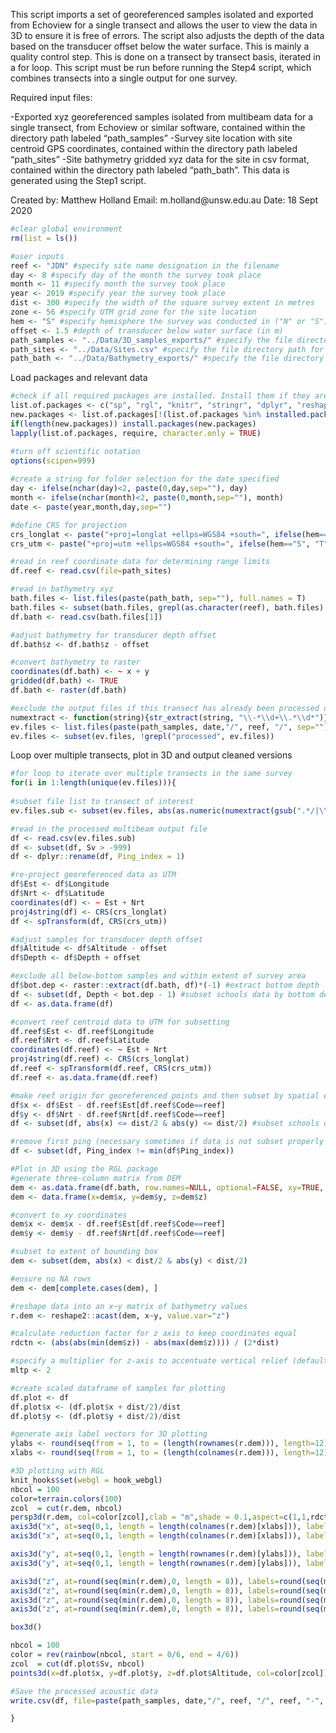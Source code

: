 This script imports a set of georeferenced samples isolated and exported from Echoview for a single transect and allows the user to view the data in 3D to ensure it is free of errors. The script also adjusts the depth of the data based on the transducer offset below the water surface. This is mainly a quality control step. This is done on a transect by transect basis, iterated in a for loop. This script must be run before running the Step4 script, which combines transects into a single output for one survey.

Required input files:

-Exported xyz georeferenced samples isolated from multibeam data for a single transect, from Echoview or similar software, contained within the directory path labeled "path_samples"
-Survey site location with site centroid GPS coordinates, contained within the directory path labeled "path_sites"
-Site bathymetry gridded xyz data for the site in csv format, contained within the directory path labeled "path_bath". This data is generated using the Step1 script.

Created by: Matthew Holland
Email: m.holland@unsw.edu.au
Date: 18 Sept 2020
```r
#clear global environment
rm(list = ls())

#user inputs
reef <- "JDN" #specify site name designation in the filename
day <- 8 #specify day of the month the survey took place
month <- 11 #specify month the survey took place
year <- 2019 #specify year the survey took place
dist <- 300 #specify the width of the square survey extent in metres
zone <- 56 #specify UTM grid zone for the site location
hem <- "S" #specify hemisphere the survey was conducted in ("N" or "S")
offset <- 1.5 #depth of transducer below water surface (in m)
path_samples <- "../Data/3D_samples_exports/" #specify the file directory path for the 3D samples
path_sites <- "../Data/Sites.csv" #specify the file directory path for the site coordinates
path_bath <- "../Data/Bathymetry_exports/" #specify the file directory path for the bathymetry xyz csv
```
Load packages and relevant data
```r
#check if all required packages are installed. Install them if they are not present. Then load required packages
list.of.packages <- c("sp", "rgl", "knitr", "stringr", "dplyr", "reshape2", "raster")
new.packages <- list.of.packages[!(list.of.packages %in% installed.packages()[,"Package"])]
if(length(new.packages)) install.packages(new.packages)
lapply(list.of.packages, require, character.only = TRUE)

#turn off scientific notation
options(scipen=999)
 
#create a string for folder selection for the date specified
day <- ifelse(nchar(day)<2, paste(0,day,sep=""), day)
month <- ifelse(nchar(month)<2, paste(0,month,sep=""), month)
date <- paste(year,month,day,sep="")

#define CRS for projection
crs_longlat <- paste("+proj=longlat +ellps=WGS84 +south=", ifelse(hem=="S", "T", "F"), " +datum=WGS84", sep="")
crs_utm <- paste("+proj=utm +ellps=WGS84 +south=", ifelse(hem=="S", "T", "F"), " +datum=WGS84", " +zone=", zone, sep="")

#read in reef coordinate data for determining range limits
df.reef <- read.csv(file=path_sites)

#read in bathymetry xyz
bath.files <- list.files(paste(path_bath, sep=""), full.names = T)
bath.files <- subset(bath.files, grepl(as.character(reef), bath.files) & grepl("UTM", bath.files) & grepl("modified", bath.files)) 
df.bath <- read.csv(bath.files[1])

#adjust bathymetry for transducer depth offset
df.bath$z <- df.bath$z - offset

#convert bathymetry to raster
coordinates(df.bath) <- ~ x + y
gridded(df.bath) <- TRUE
df.bath <- raster(df.bath)

#exclude the output files if this transect has already been processed or is not the transect of interest and read in and clean data
numextract <- function(string){str_extract(string, "\\-*\\d+\\.*\\d*")} #function for extracting number from string
ev.files <- list.files(paste(path_samples, date,"/", reef, "/", sep=""), full.names = T) #read in the path for the data file
ev.files <- subset(ev.files, !grepl("processed", ev.files))
```
Loop over multiple transects, plot in 3D and output cleaned versions 
```r
#for loop to iterate over multiple transects in the same survey
for(i in 1:length(unique(ev.files))){
  
#subset file list to transect of interest  
ev.files.sub <- subset(ev.files, abs(as.numeric(numextract(gsub(".*/|\\.[^.]+$", "", ev.files))))==i) 

#read in the processed multibeam output file
df <- read.csv(ev.files.sub)
df <- subset(df, Sv > -999)
df <- dplyr::rename(df, Ping_index = 1)

#re-project georeferenced data as UTM
df$Est <- df$Longitude
df$Nrt <- df$Latitude
coordinates(df) <- ~ Est + Nrt
proj4string(df) <- CRS(crs_longlat)
df <- spTransform(df, CRS(crs_utm))

#adjust samples for transducer depth offset
df$Altitude <- df$Altitude - offset
df$Depth <- df$Depth + offset

#exclude all below-bottom samples and within extent of survey area
df$bot.dep <- raster::extract(df.bath, df)*(-1) #extract bottom depth
df <- subset(df, Depth < bot.dep - 1) #subset schools data by bottom depth
df <- as.data.frame(df)

#convert reef centroid data to UTM for subsetting
df.reef$Est <- df.reef$Longitude
df.reef$Nrt <- df.reef$Latitude
coordinates(df.reef) <- ~ Est + Nrt
proj4string(df.reef) <- CRS(crs_longlat)
df.reef <- spTransform(df.reef, CRS(crs_utm))
df.reef <- as.data.frame(df.reef)

#make reef origin for georeferenced points and then subset by spatial extent
df$x <- df$Est - df.reef$Est[df.reef$Code==reef]
df$y <- df$Nrt - df.reef$Nrt[df.reef$Code==reef]
df <- subset(df, abs(x) <= dist/2 & abs(y) <= dist/2) #subset schools data by survey area extent

#remove first ping (necessary sometimes if data is not subset properly by Echoview)
df <- subset(df, Ping_index != min(df$Ping_index))

#Plot in 3D using the RGL package
#generate three-column matrix from DEM
dem <- as.data.frame(df.bath, row.names=NULL, optional=FALSE, xy=TRUE, na.rm=FALSE, long=FALSE)
dem <- data.frame(x=dem$x, y=dem$y, z=dem$z)

#convert to xy coordinates
dem$x <- dem$x - df.reef$Est[df.reef$Code==reef]
dem$y <- dem$y - df.reef$Nrt[df.reef$Code==reef]

#subset to extent of bounding box
dem <- subset(dem, abs(x) < dist/2 & abs(y) < dist/2)

#ensure no NA rows
dem <- dem[complete.cases(dem), ]

#reshape data into an x~y matrix of bathymetry values 
r.dem <- reshape2::acast(dem, x~y, value.var="z")

#calculate reduction factor for z axis to keep coordinates equal
rdctn <- (abs(abs(min(dem$z)) - abs(max(dem$z)))) / (2*dist)

#specify a multiplier for z-axis to accentuate vertical relief (default is 1 for real scale)
mltp <- 2

#create scaled dataframe of samples for plotting
df.plot <- df
df.plot$x <- (df.plot$x + dist/2)/dist
df.plot$y <- (df.plot$y + dist/2)/dist

#generate axis label vectors for 3D plotting
ylabs <- round(seq(from = 1, to = (length(rownames(r.dem))), length=12))
xlabs <- round(seq(from = 1, to = (length(colnames(r.dem))), length=12))

#3D plotting with RGL
knit_hooks$set(webgl = hook_webgl)
nbcol = 100
color=terrain.colors(100)
zcol  = cut(r.dem, nbcol)
persp3d(r.dem, col=color[zcol],clab = "m",shade = 0.1,aspect=c(1,1,rdctn*mltp), axes=FALSE, xlab="x", ylab="y")
axis3d("x", at=seq(0,1, length = length(colnames(r.dem)[xlabs])), labels=round(as.numeric(colnames(r.dem)[xlabs])), box=TRUE, pos=c(0,1,round(min(r.dem))))
axis3d("x", at=seq(0,1, length = length(colnames(r.dem)[xlabs])), labels=round(as.numeric(colnames(r.dem)[xlabs])), box=TRUE, pos=c(0,0,round(min(r.dem))))

axis3d("y", at=seq(0,1, length = length(rownames(r.dem)[ylabs])), labels = round(as.numeric(rownames(r.dem)[ylabs])), box=TRUE, pos=c(0,0,round(min(r.dem))))
axis3d("y", at=seq(0,1, length = length(rownames(r.dem)[ylabs])), labels = round(as.numeric(rownames(r.dem)[ylabs])), box=TRUE, pos=c(1,0,round(min(r.dem))))

axis3d("z", at=round(seq(min(r.dem),0, length = 8)), labels=round(seq(min(r.dem),0, length = 8)), box=TRUE, pos=c(1,0,0))
axis3d("z", at=round(seq(min(r.dem),0, length = 8)), labels=round(seq(min(r.dem),0, length = 8)), box=TRUE, pos=c(0,1,0))
axis3d("z", at=round(seq(min(r.dem),0, length = 8)), labels=round(seq(min(r.dem),0, length = 8)), box=TRUE, pos=c(1,1,0))
axis3d("z", at=round(seq(min(r.dem),0, length = 8)), labels=round(seq(min(r.dem),0, length = 8)), box=TRUE, pos=c(0,0,0))

box3d()

nbcol = 100
color = rev(rainbow(nbcol, start = 0/6, end = 4/6))
zcol  = cut(df.plot$Sv, nbcol)
points3d(x=df.plot$x, y=df.plot$y, z=df.plot$Altitude, col=color[zcol])

#Save the processed acoustic data
write.csv(df, file=paste(path_samples, date,"/", reef, "/", reef, "-", i, "-processed", ".mb.points.csv", sep=""), row.names=F)

}
```

